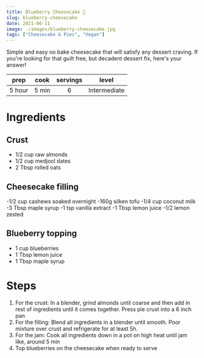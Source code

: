 ```yaml
---
title: Blueberry Cheesecake 💙
slug: blueberry-cheesecake
date: 2021-06-11
image: ./images/blueberry-cheesecake.jpg
tags: ["Cheesecake & Pies", "Vegan"]
---
```


<StyledParagraph>Simple and easy no bake cheesecake that will satisfy any dessert craving. If you're looking for that guilt free, but decadent dessert fix, here's your answer!</StyledParagraph>

| prep | cook | servings | level |
| :--: | :--: | :------: | :---: |
| 5 hour | 5 min |  6  | Intermediate |

# Ingredients

## Crust
- <ListItem>1/2 cup raw almonds</ListItem>
- <ListItem>1/2 cup medjool dates</ListItem>
- <ListItem>2 Tbsp rolled oats</ListItem>

## Cheesecake filling
-<ListItem>1/2 cup cashews soaked overnight</ListItem>
-<ListItem>160g silken tofu</ListItem>
-<ListItem>1/4 cup coconut milk</ListItem>
-<ListItem>3 Tbsp maple syrup</ListItem>
-<ListItem>1 tsp vanilla extract</ListItem>
-<ListItem>1 Tbsp lemon juice</ListItem>
-<ListItem>1/2 lemon zested</ListItem>

## Blueberry topping
- <ListItem>1 cup blueberries</ListItem>
- <ListItem>1 Tbsp lemon juice</ListItem>
- <ListItem>1 Tbsp maple syrup</ListItem>

# Steps
1. For the crust: In a blender, grind almonds until coarse and then add in rest of ingredients until it comes together. Press pie crust into a 6 inch pan
2. For the filling: Blend all ingredients in a blender until smooth. Poor mixture over crust and refrigerate for at least 5h.
3. For the jam: Cook all ingredients down in a pot on high heat until jam like, around 5 min
4. Top blueberries on the cheesecake when ready to serve